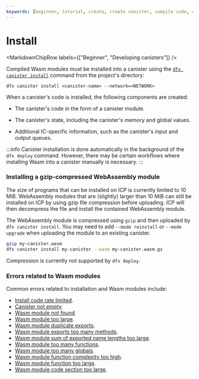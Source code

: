 ```yaml
---
keywords: [beginner, tutorial, create, create canister, compile code, compile canister, compile, build, install, canister install, install code]
---
```



# Install

<MarkdownChipRow labels={["Beginner", "Developing canisters"]} />

Compiled Wasm modules must be installed into a canister using the [`dfx canister install`](/docs/building-apps/developer-tools/dfx/dfx-canister#dfx-canister-install) command from the project's directory:

```
dfx canister install <canister-name> --network=<NETWORK>
```

When a canister's code is installed, the following components are created:

- The canister's code in the form of a canister module.

- The canister's state, including the canister's memory and global values.

- Additional IC-specific information, such as the canister's input and output queues.

:::info
Canister installation is done automatically in the background of the `dfx deploy` command. However, there may be certain workflows where installing Wasm into a canister manually is necessary.
:::

### Installing a gzip-compressed WebAssembly module

The size of programs that can be installed on ICP is currently limited to 10 MiB.
WebAssembly modules that are (slightly) larger than 10 MiB can still be installed on ICP by using gzip file compression before uploading. ICP will then decompress the file and install the contained WebAssembly module.

The WebAssembly module is compressed using `gzip` and then uploaded by `dfx canister install`. You may need to add `--mode reinstall` or `--mode upgrade` when uploading the module to an existing canister.

``` bash
gzip my-canister.wasm
dfx canister install my-canister --wasm my-canister.wasm.gz
```

Compression is currently not supported by `dfx deploy`.

### Errors related to Wasm modules

Common errors related to installation and Wasm modules include:

- [Install code rate limited](/docs/references/execution-errors#install-code-rate-limited).
- [Canister not empty](/docs/references/execution-errors#canister-not-empty).
- [Wasm module not found](/docs/references/execution-errors#wasm-module-not-found).
- [Wasm module too large](/docs/references/execution-errors#wasm-module-too-large).
- [Wasm module duplicate exports](/docs/references/execution-errors#wasm-module-duplicate-exports).
- [Wasm module exports too many methods](/docs/references/execution-errors#wasm-module-exports-too-many-methods).
- [Wasm module sum of exported name lengths too large](/docs/references/execution-errors#wasm-module-sum-of-exported-name-lengths-too-large).
- [Wasm module too many functions](/docs/references/execution-errors#wasm-module-too-many-functions).
- [Wasm module too many globals](/docs/references/execution-errors#wasm-module-too-many-globals).
- [Wasm module function complexity too high](/docs/references/execution-errors#wasm-module-function-complexity-too-high).
- [Wasm module function too large](/docs/references/execution-errors#wasm-module-function-too-large).
- [Wasm module code section too large](/docs/references/execution-errors#wasm-module-code-section-too-large).